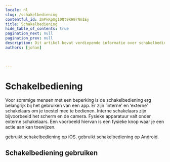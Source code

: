 ```yaml
---
locale: nl
slug: /schakelbediening
contentful_id: 2mPkKpUg10Qt9KH9rNm1Ey
title: Schakelbediening
hide_table_of_contents: true
pagination_next: null
pagination_prev: null
description: Dit artikel bevat verdiepende informatie over schakelbediening op Android en iOS.
authors: [johan]


	
---
```


# Schakelbediening

Voor sommige mensen met een beperking is de schakelbediening erg belangrijk bij het gebruiken van een app. Er zijn ‘interne’ en ‘externe’ schakelaars om je toestel mee te bedienen. Interne schakelaars zijn bijvoorbeeld het scherm en de camera. Fysieke apparatuur valt onder externe schakelaars. Een voorbeeld hiervan is een fysieke knop waar je een actie aan kan toewijzen.

<TwoColumnBlock>
  <LeftColumn>
    <ColumnRow>
      <PercentageBlock
        metrics={[
          { title: 'Schakelbediening', key: 'ios-accessibility_is_switch_control_running-true', isPercentage: true }
        ]}
        linkLabel="Meer over schakelbediening"
        linkUrl="/nl/stats/schakelbediening">
        gebruikt schakelbediening op iOS.
      </PercentageBlock>
    </ColumnRow>
  </LeftColumn>
  <RightColumn>
    <ColumnRow>
      <PercentageBlock
        metrics={[
          { title: 'Schakelbediening', key: 'android-accessibility_is_switch_access_enabled-true', isPercentage: true }
        ]}
        linkLabel="Meer over schakelbediening"
        linkUrl="/nl/stats/schakelbediening">
        gebruikt schakelbediening op Android.
      </PercentageBlock>
    </ColumnRow>
  </RightColumn>
</TwoColumnBlock>

## Schakelbediening gebruiken

<LinkList title="List of switch control features" isHighlighted={true}>
  <LinkListItem url="/nl/docs/ios/functies/schakelbediening" title="Schakelbediening voor iOS" pageTitle="Schakelbediening voor iOS" shortDescription="Dit artikel bevat verdiepende informatie over het gebruik van schakelbediening om je iOS toestel te bedienen." icon="/img/light/switchaccess.svg" iconAlt="Switch Access icon"/>
  <LinkListItem url="/nl/docs/android/functies/toegang-via-schakelaar" title="Toegang via schakelaar voor Android" pageTitle="Toegang via schakelaar voor Android" shortDescription="Dit artikel bevat verdiepende informatie over het gebruik van 'Toegang via schakelaar' om je Android toestel te bedienen." icon="/img/light/switchaccess.svg" iconAlt="Switch Access icon"/>
</LinkList>